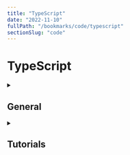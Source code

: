 ```yaml
---
title: "TypeScript"
date: "2022-11-10"
fullPath: "/bookmarks/code/typescript"
sectionSlug: "code"
---
```


# TypeScript

<details>
<summary>

## General

</summary>

<p>

_TODO_

</p>
</details>


<details>
<summary>

## Tutorials

</summary>

<p>

- [TypeScript in 5 minutes · TypeScript](https://www.typescriptlang.org/docs/handbook/typescript-in-5-minutes.html)
- [Introduction to TypeScript](https://toddmotto.com/typescript-introduction)
- [TypeScript Tutorial](https://www.tutorialspoint.com/typescript/)
- [Learn TypeScript in 5 minutes – freeCodeCamp.org](https://medium.freecodecamp.org/learn-typescript-in-5-minutes-13eda868daeb)

</p>
</details>
